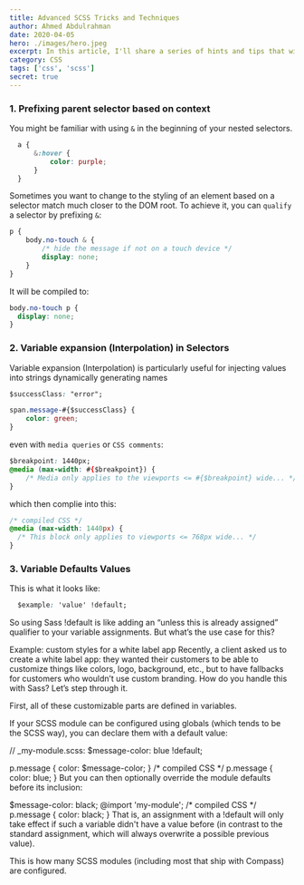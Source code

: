 ```yaml
---
title: Advanced SCSS Tricks and Techniques
author: Ahmed Abdulrahman
date: 2020-04-05
hero: ./images/hero.jpeg
excerpt: In this article, I'll share a series of hints and tips that will help you build scalable and DRY CSS, with just a couple of lines of code.
category: CSS
tags: ['css', 'scss']
secret: true
---
```


### 1. Prefixing parent selector based on context
You might be familiar with using `&` in the beginning of your nested selectors.
```css
  a {
      &:hover {
          color: purple;
      }
  }
```

Sometimes you want to change to the styling of an element based on a selector match much closer to the DOM root. To achieve it, you can `qualify` a selector by prefixing `&`:

```css
p {
    body.no-touch & {
        /* hide the message if not on a touch device */
        display: none;
    }
}
```

It will be compiled to:
```css
body.no-touch p {
  display: none;
}
```

### 2. Variable expansion (Interpolation) in Selectors
Variable expansion (Interpolation) is particularly useful for injecting values into strings dynamically generating names

```css
$successClass: "error";

span.message-#{$successClass} {
    color: green;
}
```
even with `media queries` or `CSS comments`:
```css
$breakpoint: 1440px;
@media (max-width: #{$breakpoint}) {
    /* Media only applies to the viewports <= #{$breakpoint} wide... */
}
```
which then complie into this:
```css
/* compiled CSS */
@media (max-width: 1440px) {
  /* This block only applies to viewports <= 768px wide... */
}
```

### 3. Variable Defaults Values

This is what it looks like:

```css
  $example: 'value' !default;
```
So using Sass !default is like adding an “unless this is already assigned” qualifier to your variable assignments. But what’s the use case for this?

Example: custom styles for a white label app
Recently, a client asked us to create a white label app:
they wanted their customers to be able to customize things like colors, logo, background, etc.,
but to have fallbacks for customers who wouldn’t use custom branding. How do you handle this with Sass? Let’s step through it.

First, all of these customizable parts are defined in variables.

If your SCSS module can be configured using globals (which tends to be the SCSS way), you can declare them with a default value:

// _my-module.scss:
$message-color: blue !default;

p.message {
    color: $message-color;
}
/* compiled CSS */
p.message {
  color: blue;
}
But you can then optionally override the module defaults before its inclusion:

$message-color: black;
@import 'my-module';
/* compiled CSS */
p.message {
  color: black;
}
That is, an assignment with a !default will only take effect if such a variable didn't have a value before (in contrast to the standard assignment, which will always overwrite a possible previous value).

This is how many SCSS modules (including most that ship with Compass) are configured.
